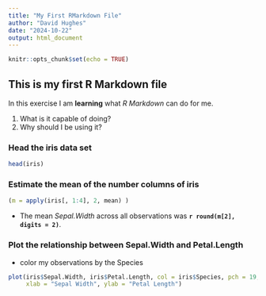 ```yaml
---
title: "My First RMarkdown File"
author: "David Hughes"
date: "2024-10-22"
output: html_document
---
```


```r
knitr::opts_chunk$set(echo = TRUE)
```

## This is my first R Markdown file

In this exercise I am **learning** what *R Markdown* can do for me. 

1. What is it capable of doing? 
2. Why should I be using it?


### Head the iris data set

```r
head(iris)
```

### Estimate the mean of the number columns of iris

```r
(m = apply(iris[, 1:4], 2, mean) )
```

<!--An example of some R code in a line of text. -->
- The mean *Sepal.Width* across all observations was **`r round(m[2], digits = 2)`**.

### Plot the relationship between Sepal.Width and Petal.Length

- color my observations by the Species

```r
plot(iris$Sepal.Width, iris$Petal.Length, col = iris$Species, pch = 19, cex = 1.5,
     xlab = "Sepal Width", ylab = "Petal Length")
```

